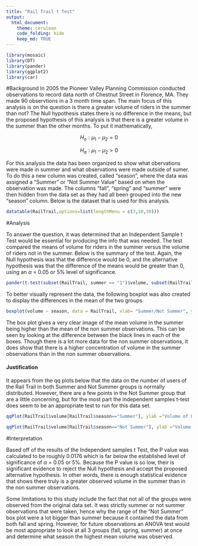 ```yaml
---
title: "Rail Trail t Test"
output: 
  html_document:
    theme: cerulean
    code_folding: hide
    keep_md: TRUE
---
```


```r
library(mosaic)
library(DT)
library(pander)
library(ggplot2)
library(car)

```

<!-- Instructions

1. Use the RailTrail dataset in R to come up with a question that can be answered with a t Test. 

2. Establish why the question is interesting and rephrase the question using a statistical "null" and "alternative" hypothesis.

3. Clearly answer your question using statistics. Be sure to compute a p-value and provide supporting numerical and graphical summaries.

For details about the RailTrail dataset type the command:
  > ?RailTrail 
into your Console and study the help file that appears. Also, if you want extra information, browse this document that has images and further details:
http://www.northamptonma.gov/DocumentCenter/View/5244   


Note: you can create "groups" from the data in many ways. For example, you can create a variable in your RailTrail dataset that is called "rain" and has categories of "yes" and "no" with the code:

```r
RailTrail$season<-ifelse(RailTrail$summer == 1,"Summer",ifelse(RailTrail$fall == 1, "Not Summer", "Not Summer"))
```
---->

#Background
In 2005 the Pioneer Valley Planning Commission conducted observations to record data north of Chestnut Street in Florence, MA.  They made 90 observtions in a 3 month time span.  The main focus of this analysis is on the question is there a greater volume of riders in the summer than not? The Null hypothesis states there is no difference in the means, but the proposed hypothesis of this analysis is that there is a greater volume in the summer than the other months. To put it mathematically,

$$
H_o: \mu_1-\mu_2 = 0 
$$

$$
H_a: \mu_1-\mu_2 > 0
$$

For this analysis the data has been organized to show what obervations were made in summer and what observations were made outside of sumer.  To do this a new column was created, called "season", where the data was assigned a "Summer" or "Not Summer Value" based on when the observation was made.  The columns "fall", "spring" and "summer" were then hidden from the data set as they had all been grouped into the new "season" column. Below is the dataset that is used for this analysis.  


```r
datatable(RailTrail,options=list(lengthMenu = c(3,10,30)))
```


#Analysis

To answer the question, it was determined that an Independent Sample t Test would be essential for producing the info that was needed.  The test compared the means of volume for riders in the summer versus the volume of riders not in the summer. Below is the summary of the test. Again, the Null hypothesis was that the difference would be 0, and the alternative hypothesis was that the difference of the means would be greater than 0, using an $\alpha$ = 0.05 or 5% level of significance.

```r
pander(t.test(subset(RailTrail, summer == "1")$volume, subset(RailTrail, summer =="0")$volume, mu=0, alternative ="two.sided", conf.level = 0.95))
```

To better visually represent the data, the following boxplot was also created to display the differences in the mean of the two groups.
```r
boxplot(volume ~ season, data = RailTrail, xlab= "Summer/Not Summer", ylab= "Volume of Users ", main= "# Users in Summer vs. # of Users Not in Summer", col = c("mediumorchid2","green3"))

```

The box plot gives a very clear image of the mean volume in the summer being higher than the mean of the non summer observations.  This can be seen by looking at the difference between the black lines in each of the boxes. Though there is a lot more data for the non summer observations, it does show that there is a higher concentration of volume in the summer observations than in the non summer observations.

#### Justification

It appears from the qq plots below that the data on the number of users of the Rail Trail in both Summer and Not Summer groups is normally distributed.  However, there are a few points in the Not Summer group that are a little concerning, but for the most part the independent samples t-test does seem to be an appropriate test to run for this data set.

```r
qqPlot(RailTrail$volume[RailTrail$season=="Summer"], ylab ="Volume of Users", main= "Summer")

```

```r
qqPlot(RailTrail$volume[RailTrail$season=="Not Summer"], ylab ="Volume of Users", main="Not Summer")

```

#Interpretation

Based off of the results of the Independent samples t Test, the P value was calculated to be roughly 0.0176 which is far below the established level of significance of $\alpha$ = 0.05 or 5%.  Because the P value is so low, their is significant evidence to reject the Null hypothesis and accept the proposed alternative hypothesis.  In other words, there is enough statistical evidence that shows there truly is a greater observed volume in the summer than in the non summer observations.

Some limitations to this study include the fact that not all of the groups were observed from the original data set.  It was strictly summer or not summer observations that were taken, hence why the range of the "Not Summer" box plot were a lot bigger than summer because it contained the data from both fall and spring.  However, for future observations an ANOVA test would be most appropriate to look at all 3 groups (fall, spring, summer) at once and determine what season the highest mean volume was observed.  

